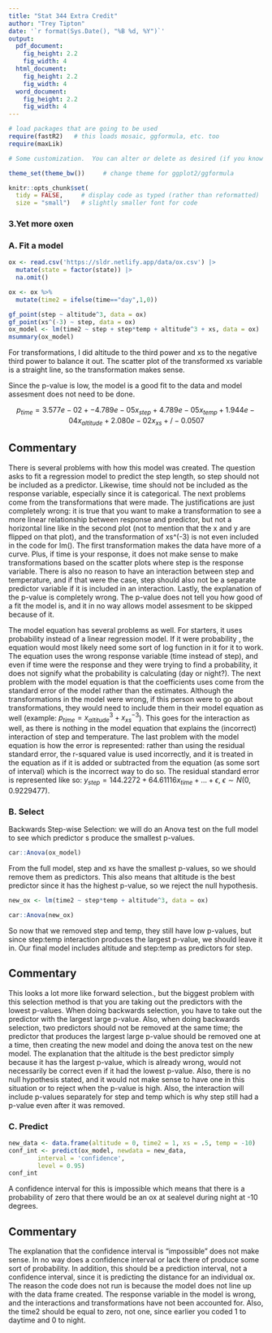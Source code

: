 ```yaml
---
title: "Stat 344 Extra Credit"
author: "Trey Tipton"
date: '`r format(Sys.Date(), "%B %d, %Y")`'
output: 
  pdf_document:
    fig_height: 2.2
    fig_width: 4
  html_document:
    fig_height: 2.2
    fig_width: 4
  word_document:
    fig_height: 2.2
    fig_width: 4
---
```


```r
# load packages that are going to be used
require(fastR2)   # this loads mosaic, ggformula, etc. too
require(maxLik)

# Some customization.  You can alter or delete as desired (if you know what you are doing).

theme_set(theme_bw())     # change theme for ggplot2/ggformula

knitr::opts_chunk$set(
  tidy = FALSE,     # display code as typed (rather than reformatted)
  size = "small")   # slightly smaller font for code
```


<!-- Some macros to make mathematics easier -->

\newcommand{\Prob}{\mathrm{P}}
\newcommand{\intersect}{\;\cap\;}
\newcommand{\union}{\operatorname{\cup}}
\newcommand{\E}{\operatorname{E}}
\newcommand{\Var}{\operatorname{Var}}
\newcommand{\SD}{\operatorname{SD}}

<!-- Put your work below here.  Put text in text chunks, code in R chunks. -->

### 3.Yet more oxen

### A. Fit a model 

```r
ox <- read.csv('https://sldr.netlify.app/data/ox.csv') |>
  mutate(state = factor(state)) |>
  na.omit()

ox <- ox %>%
  mutate(time2 = ifelse(time=="day",1,0))
```


```r
gf_point(step ~ altitude^3, data = ox)
gf_point(xs^(-3) ~ step, data = ox)
ox_model <- lm(time2 ~ step + step*temp + altitude^3 + xs, data = ox)
msummary(ox_model)
```

For transformations, I did altitude to the third power and xs to the negative third power to balance it out. The scatter plot of the transformed xs variable  is a straight line, so the transformation makes sense.

Since the p-value is low, the model is a good fit to the data and model assesment does not need to be done. 

$$p_{time} = 3.577e-02 + - 4.789e-05x_{step} + 4.789e-05x_{temp} + 1.944e-04x_{altitude} + 2.080e-02x_{xs} +/- 0.0507$$

## Commentary
There is several problems with how this model was created. The question asks to fit a regression model to predict the step length, so step should not be included as a predictor. Likewise, time should not be included as the response variable, especially since it is categorical. The next problems come from the transformations that were made. The justifications are just completely wrong: it is true that you want to make a transformation to see a more linear relationship between response and predictor, but not a horizontal line like in the second plot (not to mention that the x and y are flipped on that plot), and the transformation of xs^(-3) is not even included in the code for lm(). The first transformation makes the data have more of a curve. Plus, if time is your response, it does not make sense to make transformations based on the scatter plots where step is the response variable. There is also no reason to have an interaction between step and temperature, and if that were the case, step should also not be a separate predictor variable if it is included in an interaction. Lastly, the explanation of the p-value is completely wrong. The p-value does not tell you how good of a fit the model is, and it in no way allows model assesment to be skipped because of it.

The model equation has several problems as well. For starters, it uses probability instead of a linear regression model. If it were probability , the equation would most likely need some sort of log function in it for it to work. The equation uses the wrong response variable (time instead of step), and even if time were the response and they were trying to find a probability, it does not signify what the probability is calculating (day or night?). The next problem with the model equation is that the coefficients uses come from the standard error of the model rather than the estimates. Although the transformations in the model were wrong, if this person were to go about transformations, they would need to include them in their model equation as well (example: $p_{time} = x_{altitude}^3 + x_{xs}^{-3}$). This goes for the interaction as well, as there is nothing in the model equation that explains the (incorrect) interaction of step and temperature. The last problem with the model equation is how the error is represented: rather than using the residual standard error, the r-squared value is used incorrectly, and it is treated in the equation as if it is added or subtracted from the equation (as some sort of interval) which is the incorrect way to do so. The residual standard error is represented like so: $y_{step} = 144.2272 + 64.61116x_{time} + ...  + \epsilon$, $\epsilon \sim N(0, 0.9229477)$.

### B. Select



Backwards Step-wise Selection: we will do an Anova test on the full model to see which predictor s produce the smallest p-values.
```r
car::Anova(ox_model)
```

From the full model, step and xs have the smallest p-values, so we should remove them as predictors. This also means that altitude is the best predictor since it has the highest p-value, so we reject the null hypothesis.

```r
new_ox <- lm(time2 ~ step*temp + altitude^3, data = ox)

car::Anova(new_ox)
```

So now that we removed step and temp, they still have low p-values, but since step:temp interaction produces the largest p-value, we should leave it in. Our final model includes altitude and step:temp as predictors for step.


## Commentary
This looks a lot more like forward selection., but the biggest problem with this selection method is that you are taking out the predictors with the lowest p-values. When doing backwards selection, you have to take out the predictor with the largest large p-value. Also, when doing backwards selection, two predictors should not be removed at the same time; the predictor that produces the largest large p-value should be removed one at a time, then creating the new model and doing the anova test on the new model. The explanation that the altitude is the best predictor simply because it has the largest p-value, which is already wrong, would not necessarily be correct even if it had the lowest p-value. Also, there is no null hypothesis stated, and it would not make sense to have one in this situation or to reject when the p-value is high. Also, the interaction will include p-values separately for step and temp which is why step still had a p-value even after it was removed.


### C. Predict

```r
new_data <- data.frame(altitude = 0, time2 = 1, xs = .5, temp = -10)
conf_int <- predict(ox_model, newdata = new_data, 
        interval = 'confidence',
        level = 0.95)
conf_int
```

A confidence interval for this is impossible which means that there is a probability of zero that there would be an ox at sealevel during night at -10 degrees.

## Commentary
The explanation that the confidence interval is "impossible" does not make sense. In no way does a confidence interval or lack there of produce some sort of probability. In addition, this should be a prediction interval, not a confidence interval, since it is predicting the distance for an individual ox. The reason the code does not run is because the model does not line up with the data frame created. The response variable in the model is wrong, and the interactions and transformations have not been accounted for. Also, the time2 should be equal to zero, not one, since earlier you coded 1 to daytime and 0 to night.


